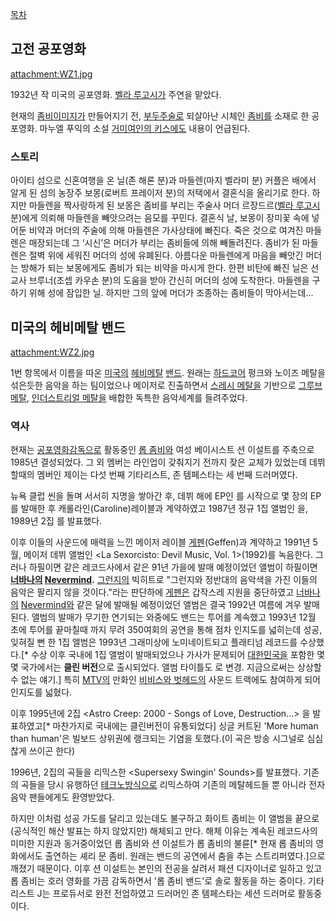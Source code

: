 [[목차]]

== 고전 공포영화 ==

attachment:WZ1.jpg

1932년 작 미국의 공포영화. [[벨라 루고시]]가 주연을 맡았다.

현재의 [[좀비]]이미지가 만들어지기 전, [[부두]]주술로 되살아난 시체인 [[좀비]]를 소재로 한 공포영화. 마누엘 푸익의 소설 [[거미여인의 키스]]에도 내용이 언급된다.

=== 스토리 ===
아이티 섬으로 신혼여행을 온 닐(존 해론 분)과 마들렌(마지 벨라미 분) 커플은 배에서 알게 된 섬의 농장주 보몽(로버트 프레이저 분)의 저택에서 결혼식을 올리기로 한다. 하지만 마들렌을 짝사랑하게 된 보몽은 좀비를 부리는 주술사 머더 르장드르([[벨라 루고시]] 분)에게 의뢰해 마들렌을 빼앗으려는 음모를 꾸민다.
결혼식 날, 보몽이 장미꽃 속에 넣어둔 비약과 머더의 주술에 의해 마들렌은 가사상태에 빠진다. 죽은 것으로 여겨진 마들렌은 매장되는데 그 ‘시신’은 머더가 부리는 좀비들에 의해 빼돌려진다. 좀비가 된 마들렌은 절벽 위에 세워진 머더의 성에 유폐된다. 아름다운 마들렌에게 마음을 빼앗긴 머더는 방해가 되는 보몽에게도 좀비가 되는 비약을 마시게 한다.
한편 비탄에 빠진 닐은 선교사 브루너(조셉 카우손 분)의 도움을 받아 간신히 머더의 성에 도착한다. 마들렌을 구하기 위해 성에 잠입한 닐. 하지만 그의 앞에 머더가 조종하는 좀비들이 막아서는데...

== 미국의 헤비메탈 밴드 ==

attachment:WZ2.jpg

1번 항목에서 이름을 따온 [[미국]]의 [[헤비메탈]] [[밴드]].
원래는 [[하드코어]] 펑크와 노이즈 메탈을 섞은듯한 음악을 하는 팀이었으나 메이저로 진출하면서 [[스레시 메탈]]을 기반으로 [[그루브 메탈]], [[인더스트리얼 메탈]]을 배합한 독특한 음악세계를 들려주었다.

=== 역사 ===

현재는 [[공포영화]]감독으로 활동중인 [[롭 좀비]]와 여성 베이시스트 션 이설트를 주축으로 1985년 결성되었다. 그 외 멤버는 라인업이 갖춰지기 전까지 잦은 교체가 있었는데 데뷔할때의 멤버인 제이는 다섯 번째 기타리스트, 존 템페스타는 세 번째 드러머였다. 

뉴욕 클럽 씬을 돌며 서서히 지명을 쌓아간 후, 데뷔 해에 EP인 <Gods on the Voodoo Moon>를 시작으로 몇 장의 EP를 발매한 후 캐롤라인(Caroline)레이블과 계약하였고 1987년 정규 1집 앨범인 <Soul Crusher>을, 1989년 2집 <Make Them Die Slowly>를 발표했다.

이후 이들의 사운드에 매력을 느낀 메이저 레이블 [[게펜]](Geffen)과 계약하고 1991년 5월, 메이저 데뷔 앨범인 <La Sexorcisto: Devil Music, Vol. 1>(1992)를 녹음한다. 그러나 하필이면 같은 레코드사에서 같은 91년 가을에 발매 예정이었던 앨범이 하필이면 '''[[너바나]]의 [[Nevermind]].''' [[그런지]]의 빅히트로 "그런지와 정반대의 음악색을 가진 이들의 음악은 팔리지 않을 것이다."라는 판단하에 [[게펜]]은 갑작스레 지원을 중단하였고 [[너바나]]의 [[Nevermind]]와 같은 달에 발매될 예정이었던 앨범은 결국 1992년 여름에 겨우 발매된다. 앨범의 발매가 무기한 연기되는 와중에도 밴드는 투어를 계속했고 1993년 12월 초에 투어를 끝마칠때 까지 무려 350여회의 공연을 통해 점차 인지도를 넓히는데 성공, 잊혀질 뻔 한 1집 앨범은 1993년 그래미상에 노미네이트되고 플래티넘 레코드를 수상했다.[* 수상 이후 국내에 1집 앨범이 발매되었으나 가사가 문제되어 [[대한민국]]을 포함한 몇몇 국가에서는 '''클린 버전'''으로 출시되었다. 앨범 타이틀도 <White Zombie>로 변경. 지금으로써는 상상할 수 없는 얘기.] 특히 [[MTV]]의 만화인 [[비비스와 벗헤드]]의 사운드 트랙에도 참여하게 되어 인지도를 넓혔다.

이후 1995년에 2집 <Astro Creep: 2000 - Songs of Love, Destruction...> 을 발표하였고[* 마찬가지로 국내에는 클린버전이 유통되었다] 싱글 커트된 'More human than human'은 빌보드 상위권에 랭크되는 기염을 토했다.(이 곡은 방송 시그널로 심심찮게 쓰이곤 한다)

1996년, 2집의 곡들을 리믹스한 <Supersexy Swingin' Sounds>를 발표했다. 기존의 곡들을 당시 유행하던 [[테크노]]방식으로 리믹스하여 기존의 메탈헤드들 뿐 아니라 전자 음악 팬들에게도 환영받았다. 

하지만 이처럼 성공 가도를 달리고 있는데도 불구하고 화이트 좀비는 이 앨범을 끝으로 (공식적인 해산 발표는 하지 않았지만) 해체되고 만다. 해체 이유는 계속된 레코드사의 미미한 지원과 동거중이었던 롭 좀비와 션 이설트가 롭 좀비의 불륜[* 현재 롭 좀비의 영화에서도 출연하는 셰리 문 좀비. 원래는 밴드의 공연에서 춤을 추는 스트리퍼였다.]으로 깨졌기 때문이다. 이후 션 이설트는 본인의 전공을 살려서 패션 디자이너로 일하고 있고 롭 좀비는 호러 영화를 가끔 감독하면서 '롭 좀비 밴드'로 솔로 활동을 하는 중이다. 기타리스트 J는 프로듀서로 완전 전업하였고 드러머인 존 템페스타는 세션 드러머로 활동중이다.

